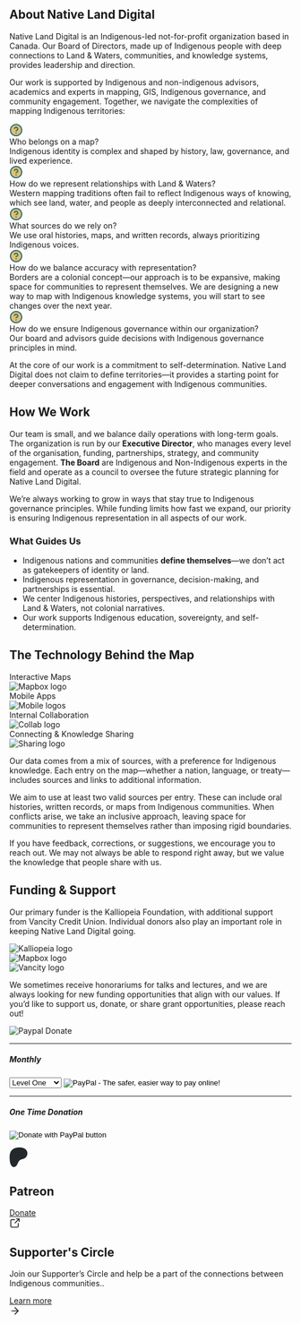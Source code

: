
## About Native Land Digital

<div class="mt-4 nld-text-lg nld-text-teal-500">Native Land Digital is an Indigenous-led not-for-profit organization based in Canada. Our Board of Directors, made up of Indigenous people with deep connections to Land & Waters, communities, and knowledge systems, provides leadership and direction.</div>

Our work is supported by Indigenous and non-indigenous advisors, academics and experts in mapping, GIS, Indigenous governance, and community engagement. Together, we navigate the complexities of mapping Indigenous territories:
<div className="mt-4 nld-font-noto nld-text-md">
  <div className="flex items-center">
    <svg className="min-w-[24px]" width="24" height="24" viewBox="0 0 24 24" fill="none" xmlns="http://www.w3.org/2000/svg">
      <path d="M21 12C21 7.02944 16.9706 3 12 3C7.02944 3 3 7.02944 3 12C3 16.9706 7.02944 21 12 21C16.9706 21 21 16.9706 21 12Z" fill="#DEC170"/>
      <path d="M21 12C21 7.02944 16.9706 3 12 3C7.02944 3 3 7.02944 3 12C3 16.9706 7.02944 21 12 21C16.9706 21 21 16.9706 21 12ZM23 12C23 18.0751 18.0751 23 12 23C5.92487 23 1 18.0751 1 12C1 5.92487 5.92487 1 12 1C18.0751 1 23 5.92487 23 12Z" fill="#29646F"/>
      <path d="M9.89371 6.54728C10.708 6.0688 11.665 5.89356 12.5959 6.05314C13.5268 6.21282 14.3713 6.69686 14.9796 7.41935C15.5878 8.14175 15.9212 9.05615 15.9201 10.0004L15.9074 10.2807C15.7799 11.6553 14.7346 12.5759 13.9748 13.0824C13.5393 13.3727 13.1107 13.5857 12.7951 13.726C12.6358 13.7968 12.5011 13.8503 12.4045 13.8871C12.3562 13.9055 12.3168 13.92 12.2882 13.9301C12.2741 13.9351 12.2628 13.9398 12.2541 13.9428C12.2498 13.9443 12.2462 13.9457 12.2433 13.9467C12.242 13.9471 12.2404 13.9473 12.2394 13.9477L12.2375 13.9486L12.1379 13.976C11.6432 14.087 11.1346 13.8071 10.9709 13.3158C10.7968 12.7926 11.0791 12.2265 11.6017 12.0512H11.6037C11.6063 12.0503 11.6113 12.0488 11.6183 12.0463C11.6336 12.0409 11.6591 12.0317 11.6925 12.019C11.76 11.9933 11.8606 11.953 11.9826 11.8988C12.2294 11.7892 12.5511 11.6279 12.8654 11.4184C13.5548 10.9588 13.9199 10.4694 13.9201 10.0004V9.99845C13.9208 9.5262 13.7545 9.06875 13.4504 8.70744C13.1462 8.3461 12.7235 8.10369 12.258 8.02384C11.7925 7.94406 11.3135 8.03164 10.9064 8.27092C10.4993 8.51017 10.1901 8.88607 10.0334 9.33146L9.9943 9.42619C9.77872 9.88503 9.24648 10.1156 8.75797 9.94377C8.23707 9.76051 7.96352 9.1893 8.14664 8.66838L8.20914 8.50236C8.53842 7.68397 9.13033 6.99593 9.89371 6.54728Z" fill="#29646F"/>
      <path d="M12.0098 16C12.5621 16 13.0098 16.4477 13.0098 17C13.0098 17.5523 12.5621 18 12.0098 18H12C11.4477 18 11 17.5523 11 17C11 16.4477 11.4477 16 12 16H12.0098Z" fill="#29646F"/>
    </svg>
    <div className="ml-3 nld-text-teal-500 font-semibold">Who belongs on a map?</div>
  </div>
  <div>
    <div className="ml-9">Indigenous identity is complex and shaped by history, law, governance, and lived experience.</div>
  </div>
</div> 
<div className="mt-4 nld-font-noto nld-text-md">
  <div className="flex items-center">
    <svg className="min-w-[24px]" width="24" height="24" viewBox="0 0 24 24" fill="none" xmlns="http://www.w3.org/2000/svg">
      <path d="M21 12C21 7.02944 16.9706 3 12 3C7.02944 3 3 7.02944 3 12C3 16.9706 7.02944 21 12 21C16.9706 21 21 16.9706 21 12Z" fill="#DEC170"/>
      <path d="M21 12C21 7.02944 16.9706 3 12 3C7.02944 3 3 7.02944 3 12C3 16.9706 7.02944 21 12 21C16.9706 21 21 16.9706 21 12ZM23 12C23 18.0751 18.0751 23 12 23C5.92487 23 1 18.0751 1 12C1 5.92487 5.92487 1 12 1C18.0751 1 23 5.92487 23 12Z" fill="#29646F"/>
      <path d="M9.89371 6.54728C10.708 6.0688 11.665 5.89356 12.5959 6.05314C13.5268 6.21282 14.3713 6.69686 14.9796 7.41935C15.5878 8.14175 15.9212 9.05615 15.9201 10.0004L15.9074 10.2807C15.7799 11.6553 14.7346 12.5759 13.9748 13.0824C13.5393 13.3727 13.1107 13.5857 12.7951 13.726C12.6358 13.7968 12.5011 13.8503 12.4045 13.8871C12.3562 13.9055 12.3168 13.92 12.2882 13.9301C12.2741 13.9351 12.2628 13.9398 12.2541 13.9428C12.2498 13.9443 12.2462 13.9457 12.2433 13.9467C12.242 13.9471 12.2404 13.9473 12.2394 13.9477L12.2375 13.9486L12.1379 13.976C11.6432 14.087 11.1346 13.8071 10.9709 13.3158C10.7968 12.7926 11.0791 12.2265 11.6017 12.0512H11.6037C11.6063 12.0503 11.6113 12.0488 11.6183 12.0463C11.6336 12.0409 11.6591 12.0317 11.6925 12.019C11.76 11.9933 11.8606 11.953 11.9826 11.8988C12.2294 11.7892 12.5511 11.6279 12.8654 11.4184C13.5548 10.9588 13.9199 10.4694 13.9201 10.0004V9.99845C13.9208 9.5262 13.7545 9.06875 13.4504 8.70744C13.1462 8.3461 12.7235 8.10369 12.258 8.02384C11.7925 7.94406 11.3135 8.03164 10.9064 8.27092C10.4993 8.51017 10.1901 8.88607 10.0334 9.33146L9.9943 9.42619C9.77872 9.88503 9.24648 10.1156 8.75797 9.94377C8.23707 9.76051 7.96352 9.1893 8.14664 8.66838L8.20914 8.50236C8.53842 7.68397 9.13033 6.99593 9.89371 6.54728Z" fill="#29646F"/>
      <path d="M12.0098 16C12.5621 16 13.0098 16.4477 13.0098 17C13.0098 17.5523 12.5621 18 12.0098 18H12C11.4477 18 11 17.5523 11 17C11 16.4477 11.4477 16 12 16H12.0098Z" fill="#29646F"/>
    </svg>
    <div className="ml-3 nld-text-teal-500 font-semibold">How do we represent relationships with Land & Waters?</div>
  </div>
  <div>
    <div className="ml-9">Western mapping traditions often fail to reflect Indigenous ways of knowing, which see land, water, and people as deeply interconnected and relational.</div>
  </div>
</div> 
<div className="mt-4 nld-font-noto nld-text-md">
  <div className="flex items-center">
    <svg className="min-w-[24px]" width="24" height="24" viewBox="0 0 24 24" fill="none" xmlns="http://www.w3.org/2000/svg">
      <path d="M21 12C21 7.02944 16.9706 3 12 3C7.02944 3 3 7.02944 3 12C3 16.9706 7.02944 21 12 21C16.9706 21 21 16.9706 21 12Z" fill="#DEC170"/>
      <path d="M21 12C21 7.02944 16.9706 3 12 3C7.02944 3 3 7.02944 3 12C3 16.9706 7.02944 21 12 21C16.9706 21 21 16.9706 21 12ZM23 12C23 18.0751 18.0751 23 12 23C5.92487 23 1 18.0751 1 12C1 5.92487 5.92487 1 12 1C18.0751 1 23 5.92487 23 12Z" fill="#29646F"/>
      <path d="M9.89371 6.54728C10.708 6.0688 11.665 5.89356 12.5959 6.05314C13.5268 6.21282 14.3713 6.69686 14.9796 7.41935C15.5878 8.14175 15.9212 9.05615 15.9201 10.0004L15.9074 10.2807C15.7799 11.6553 14.7346 12.5759 13.9748 13.0824C13.5393 13.3727 13.1107 13.5857 12.7951 13.726C12.6358 13.7968 12.5011 13.8503 12.4045 13.8871C12.3562 13.9055 12.3168 13.92 12.2882 13.9301C12.2741 13.9351 12.2628 13.9398 12.2541 13.9428C12.2498 13.9443 12.2462 13.9457 12.2433 13.9467C12.242 13.9471 12.2404 13.9473 12.2394 13.9477L12.2375 13.9486L12.1379 13.976C11.6432 14.087 11.1346 13.8071 10.9709 13.3158C10.7968 12.7926 11.0791 12.2265 11.6017 12.0512H11.6037C11.6063 12.0503 11.6113 12.0488 11.6183 12.0463C11.6336 12.0409 11.6591 12.0317 11.6925 12.019C11.76 11.9933 11.8606 11.953 11.9826 11.8988C12.2294 11.7892 12.5511 11.6279 12.8654 11.4184C13.5548 10.9588 13.9199 10.4694 13.9201 10.0004V9.99845C13.9208 9.5262 13.7545 9.06875 13.4504 8.70744C13.1462 8.3461 12.7235 8.10369 12.258 8.02384C11.7925 7.94406 11.3135 8.03164 10.9064 8.27092C10.4993 8.51017 10.1901 8.88607 10.0334 9.33146L9.9943 9.42619C9.77872 9.88503 9.24648 10.1156 8.75797 9.94377C8.23707 9.76051 7.96352 9.1893 8.14664 8.66838L8.20914 8.50236C8.53842 7.68397 9.13033 6.99593 9.89371 6.54728Z" fill="#29646F"/>
      <path d="M12.0098 16C12.5621 16 13.0098 16.4477 13.0098 17C13.0098 17.5523 12.5621 18 12.0098 18H12C11.4477 18 11 17.5523 11 17C11 16.4477 11.4477 16 12 16H12.0098Z" fill="#29646F"/>
    </svg>
    <div className="ml-3 nld-text-teal-500 font-semibold">What sources do we rely on?</div>
  </div>
  <div>
    <div className="ml-9">We use oral histories, maps, and written records, always prioritizing Indigenous voices.</div>
  </div>
</div> 
<div className="mt-4 nld-font-noto nld-text-md">
  <div className="flex items-center">
    <svg className="min-w-[24px]" width="24" height="24" viewBox="0 0 24 24" fill="none" xmlns="http://www.w3.org/2000/svg">
      <path d="M21 12C21 7.02944 16.9706 3 12 3C7.02944 3 3 7.02944 3 12C3 16.9706 7.02944 21 12 21C16.9706 21 21 16.9706 21 12Z" fill="#DEC170"/>
      <path d="M21 12C21 7.02944 16.9706 3 12 3C7.02944 3 3 7.02944 3 12C3 16.9706 7.02944 21 12 21C16.9706 21 21 16.9706 21 12ZM23 12C23 18.0751 18.0751 23 12 23C5.92487 23 1 18.0751 1 12C1 5.92487 5.92487 1 12 1C18.0751 1 23 5.92487 23 12Z" fill="#29646F"/>
      <path d="M9.89371 6.54728C10.708 6.0688 11.665 5.89356 12.5959 6.05314C13.5268 6.21282 14.3713 6.69686 14.9796 7.41935C15.5878 8.14175 15.9212 9.05615 15.9201 10.0004L15.9074 10.2807C15.7799 11.6553 14.7346 12.5759 13.9748 13.0824C13.5393 13.3727 13.1107 13.5857 12.7951 13.726C12.6358 13.7968 12.5011 13.8503 12.4045 13.8871C12.3562 13.9055 12.3168 13.92 12.2882 13.9301C12.2741 13.9351 12.2628 13.9398 12.2541 13.9428C12.2498 13.9443 12.2462 13.9457 12.2433 13.9467C12.242 13.9471 12.2404 13.9473 12.2394 13.9477L12.2375 13.9486L12.1379 13.976C11.6432 14.087 11.1346 13.8071 10.9709 13.3158C10.7968 12.7926 11.0791 12.2265 11.6017 12.0512H11.6037C11.6063 12.0503 11.6113 12.0488 11.6183 12.0463C11.6336 12.0409 11.6591 12.0317 11.6925 12.019C11.76 11.9933 11.8606 11.953 11.9826 11.8988C12.2294 11.7892 12.5511 11.6279 12.8654 11.4184C13.5548 10.9588 13.9199 10.4694 13.9201 10.0004V9.99845C13.9208 9.5262 13.7545 9.06875 13.4504 8.70744C13.1462 8.3461 12.7235 8.10369 12.258 8.02384C11.7925 7.94406 11.3135 8.03164 10.9064 8.27092C10.4993 8.51017 10.1901 8.88607 10.0334 9.33146L9.9943 9.42619C9.77872 9.88503 9.24648 10.1156 8.75797 9.94377C8.23707 9.76051 7.96352 9.1893 8.14664 8.66838L8.20914 8.50236C8.53842 7.68397 9.13033 6.99593 9.89371 6.54728Z" fill="#29646F"/>
      <path d="M12.0098 16C12.5621 16 13.0098 16.4477 13.0098 17C13.0098 17.5523 12.5621 18 12.0098 18H12C11.4477 18 11 17.5523 11 17C11 16.4477 11.4477 16 12 16H12.0098Z" fill="#29646F"/>
    </svg>
    <div className="ml-3 nld-text-teal-500 font-semibold">How do we balance accuracy with representation?</div>
  </div>
  <div>
    <div className="ml-9">Borders are a colonial concept—our approach is to be expansive, making space for communities to represent themselves. We are designing a new way to map with Indigenous knowledge systems, you will start to see changes over the next year. </div>
  </div>
</div> 
<div className="mt-4 nld-font-noto nld-text-md">
  <div className="flex items-center">
    <svg className="min-w-[24px]" width="24" height="24" viewBox="0 0 24 24" fill="none" xmlns="http://www.w3.org/2000/svg">
      <path d="M21 12C21 7.02944 16.9706 3 12 3C7.02944 3 3 7.02944 3 12C3 16.9706 7.02944 21 12 21C16.9706 21 21 16.9706 21 12Z" fill="#DEC170"/>
      <path d="M21 12C21 7.02944 16.9706 3 12 3C7.02944 3 3 7.02944 3 12C3 16.9706 7.02944 21 12 21C16.9706 21 21 16.9706 21 12ZM23 12C23 18.0751 18.0751 23 12 23C5.92487 23 1 18.0751 1 12C1 5.92487 5.92487 1 12 1C18.0751 1 23 5.92487 23 12Z" fill="#29646F"/>
      <path d="M9.89371 6.54728C10.708 6.0688 11.665 5.89356 12.5959 6.05314C13.5268 6.21282 14.3713 6.69686 14.9796 7.41935C15.5878 8.14175 15.9212 9.05615 15.9201 10.0004L15.9074 10.2807C15.7799 11.6553 14.7346 12.5759 13.9748 13.0824C13.5393 13.3727 13.1107 13.5857 12.7951 13.726C12.6358 13.7968 12.5011 13.8503 12.4045 13.8871C12.3562 13.9055 12.3168 13.92 12.2882 13.9301C12.2741 13.9351 12.2628 13.9398 12.2541 13.9428C12.2498 13.9443 12.2462 13.9457 12.2433 13.9467C12.242 13.9471 12.2404 13.9473 12.2394 13.9477L12.2375 13.9486L12.1379 13.976C11.6432 14.087 11.1346 13.8071 10.9709 13.3158C10.7968 12.7926 11.0791 12.2265 11.6017 12.0512H11.6037C11.6063 12.0503 11.6113 12.0488 11.6183 12.0463C11.6336 12.0409 11.6591 12.0317 11.6925 12.019C11.76 11.9933 11.8606 11.953 11.9826 11.8988C12.2294 11.7892 12.5511 11.6279 12.8654 11.4184C13.5548 10.9588 13.9199 10.4694 13.9201 10.0004V9.99845C13.9208 9.5262 13.7545 9.06875 13.4504 8.70744C13.1462 8.3461 12.7235 8.10369 12.258 8.02384C11.7925 7.94406 11.3135 8.03164 10.9064 8.27092C10.4993 8.51017 10.1901 8.88607 10.0334 9.33146L9.9943 9.42619C9.77872 9.88503 9.24648 10.1156 8.75797 9.94377C8.23707 9.76051 7.96352 9.1893 8.14664 8.66838L8.20914 8.50236C8.53842 7.68397 9.13033 6.99593 9.89371 6.54728Z" fill="#29646F"/>
      <path d="M12.0098 16C12.5621 16 13.0098 16.4477 13.0098 17C13.0098 17.5523 12.5621 18 12.0098 18H12C11.4477 18 11 17.5523 11 17C11 16.4477 11.4477 16 12 16H12.0098Z" fill="#29646F"/>
    </svg>
    <div className="ml-3 nld-text-teal-500 font-semibold">How do we ensure Indigenous governance within our organization?</div>
  </div>
  <div>
    <div className="ml-9">Our board and advisors guide decisions with Indigenous governance principles in mind.</div>
  </div>
</div> 

At the core of our work is a commitment to self-determination. Native Land Digital does not claim to define territories—it provides a starting point for deeper conversations and engagement with Indigenous communities.

## How We Work

Our team is small, and we balance daily operations with long-term goals. The organization is run by our **Executive Director**, who manages every level of the organisation, funding, partnerships, strategy, and community engagement. **The Board** are Indigenous and Non-Indigenous experts in the field and operate as a council to oversee the future strategic planning for Native Land Digital. 

We’re always working to grow in ways that stay true to Indigenous governance principles. While funding limits how fast we expand, our priority is ensuring Indigenous representation in all aspects of our work.

### What Guides Us

- Indigenous nations and communities **define themselves**—we don’t act as gatekeepers of identity or land.
- Indigenous representation in governance, decision-making, and partnerships is essential.
- We center Indigenous histories, perspectives, and relationships with Land & Waters, not colonial narratives.
- Our work supports Indigenous education, sovereignty, and self-determination.

## The Technology Behind the Map

<div className="grid grid-cols-1 md:grid-cols-2 gap-4 mt-4">
  <div className="rounded-xl nld-bg-grey-50 border nld-border-teal-100 p-4 text-center flex items-center">
    <div className="w-3/4 m-auto">
      <div className="nld-text-grey-500 font-semibold">Interactive Maps</div>
      <img className="w-full" src="https://d75cfcm8x0ifj.cloudfront.net/mapbox-brand.png" alt="Mapbox logo" />
    </div>
  </div>
  <div className="rounded-xl nld-bg-grey-50 border nld-border-teal-100 p-4 text-center flex items-center">
    <div className="w-3/4 m-auto">
      <div className="nld-text-grey-500 font-semibold">Mobile Apps</div>
      <img className="w-full" src="https://d75cfcm8x0ifj.cloudfront.net/mobile-logos.png" alt="Mobile logos" />
    </div>
  </div>
  <div className="rounded-xl nld-bg-grey-50 border nld-border-teal-100 p-4 text-center flex items-center">
    <div className="w-3/4 m-auto">
      <div className="nld-text-grey-500 font-semibold">Internal Collaboration</div>
      <img className="w-full" src="https://d75cfcm8x0ifj.cloudfront.net/collab-logos.png" alt="Collab logo" />
    </div>
  </div>
  <div className="rounded-xl nld-bg-grey-50 border nld-border-teal-100 p-4 text-center flex items-center">
    <div className="w-3/4 m-auto">
      <div className="nld-text-grey-500 font-semibold">Connecting & Knowledge Sharing</div>
      <img className="w-full" src="https://d75cfcm8x0ifj.cloudfront.net/sharing-logos.png" alt="Sharing logo" />
    </div>
  </div>
</div>

Our data comes from a mix of sources, with a preference for Indigenous knowledge. Each entry on the map—whether a nation, language, or treaty—includes sources and links to additional information.

We aim to use at least two valid sources per entry. These can include oral histories, written records, or maps from Indigenous communities. When conflicts arise, we take an inclusive approach, leaving space for communities to represent themselves rather than imposing rigid boundaries.

If you have feedback, corrections, or suggestions, we encourage you to reach out. We may not always be able to respond right away, but we value the knowledge that people share with us.

## Funding & Support

Our primary funder is the Kalliopeia Foundation, with additional support from Vancity Credit Union. Individual donors also play an important role in keeping Native Land Digital going.

<div className="grid grid-cols-3 gap-4 mt-8">
  <div className="m-auto"><img className="w-40" src="https://d75cfcm8x0ifj.cloudfront.net/kalliopeia-logo.webp" alt="Kalliopeia logo" /></div>
  <div className="m-auto"><img className="w-40" src="https://d75cfcm8x0ifj.cloudfront.net/mapbox-logo.webp" alt="Mapbox logo" /></div>
  <div className="m-auto"><img className="w-40" src="https://d75cfcm8x0ifj.cloudfront.net/vancity-logo.webp" alt="Vancity logo" /></div>
</div>

We sometimes receive honorariums for talks and lectures, and we are always looking for new funding opportunities that align with our values. If you’d like to support us, donate, or share grant opportunities, please reach out!

<div className="grid grid-cols-1 md:grid-cols-2 gap-8 m-auto mt-8">
  <div className="nld-bg-teal-500 rounded-xl">
    <div className="w-full m-4">
      <img style={{ margin : '0 auto'}} src="https://d75cfcm8x0ifj.cloudfront.net/paypal-donate.png" alt="Paypal Donate" />
    </div>
    <hr className="border-whit w-5/6 m-auto my-4" />
    <div>
      <form className="text-center" action="https://www.paypal.com/cgi-bin/webscr" method="post" target="_top">
          <input name="cmd" type="hidden" value="_s-xclick" />
          <input name="hosted_button_id" type="hidden" value="Y88A8B6GCV6S2" />
          <input name="on0" type="hidden" value="Supporter Levels" />
          <h5 className="nld-text-lg font-semibold text-white">Monthly</h5>
          <select className="my-2.5 text-sm capitalize h-12 border border-gray-300 text-gray-600 text-base rounded-lg block w-5/6 m-auto py-2.5 px-4 focus:outline-none" name="os0">
            <option value="Level One">Level One</option>
            <option value="Level Two">Level Two</option>
            <option value="Level Three">Level Three</option>
          </select>
          <input name="currency_code" type="hidden" value="USD" />
          <input className="mt-4" alt="PayPal - The safer, easier way to pay online!" name="submit" src="https://www.paypalobjects.com/en_US/i/btn/btn_subscribeCC_LG.gif" type="image" />
          <img src="https://www.paypalobjects.com/en_US/i/scr/pixel.gif" alt="" />
      </form>
    </div>
    <hr className="border-whit w-5/6 m-auto my-4" />
    <div>
      <form className="text-center" action="https://www.paypal.com/donate?hosted_button_id=NPGUNMQBBRNFJ" method="post" target="_top">
        <h5 className="nld-text-lg font-semibold text-white">One Time Donation</h5>
        <input name="hosted_button_id" type="hidden" value="Y4VQ7Q5LH9SS2" />
        <input className="mt-4" title="PayPal - The safer, easier way to pay online!" alt="Donate with PayPal button" name="submit" src="https://www.paypalobjects.com/en_US/i/btn/btn_donateCC_LG.gif" type="image" />
        <img src="https://www.paypal.com/en_CA/i/scr/pixel.gif" alt="" />
      </form>
    </div>
  </div>
  <div>
    <div className="nld-bg-green-500 rounded-lg p-8">
      <div className="flex items-center">
        <svg width="33" height="36" viewBox="0 0 33 36" fill="none" xmlns="http://www.w3.org/2000/svg">
          <path d="M32.1623 10.503C32.1623 6.01731 28.6923 2.36429 24.6352 1.04813C19.5905 -0.590355 12.9443 -0.348611 8.11314 1.93452C2.26768 4.70115 0.452653 10.7716 0.372578 16.8421C0.319195 21.8112 0.799645 34.946 8.16652 35.0266C13.6383 35.1071 14.439 28.016 16.9747 24.6047C18.7631 22.1873 21.0852 21.4889 23.9412 20.7905C28.8525 19.5818 32.1889 15.6871 32.1623 10.5299V10.503Z" fill="#23282B"/>
        </svg>
        <h2 className="uppercase nld-font-h3 text-black ml-4 mb-2.5">Patreon</h2>
      </div>
      <div className="mt-4">
        <a className="rounded-full border border-black px-4 py-2.5 items-center inline-flex" href="https://www.patreon.com/nativeland">
          <div className="text-black">Donate</div>
          <svg className="ml-2.5 inline" width="20" height="20" viewBox="0 0 20 20" fill="none" xmlns="http://www.w3.org/2000/svg">
            <path d="M9.16699 3.33301C9.62708 3.33318 10 3.70686 10 4.16699C9.99982 4.62697 9.62697 4.99982 9.16699 5H4.16699C3.94598 5 3.73343 5.08786 3.57715 5.24414C3.42105 5.40033 3.33309 5.61219 3.33301 5.83301V15.833C3.33301 16.054 3.42087 16.2666 3.57715 16.4229C3.73343 16.5791 3.94598 16.667 4.16699 16.667H14.167C14.3878 16.6669 14.5997 16.579 14.7559 16.4229C14.9121 16.2666 15 16.054 15 15.833V10.833C15.0002 10.373 15.373 10.0002 15.833 10C16.2931 10 16.6668 10.3729 16.667 10.833V15.833C16.667 16.4959 16.4032 17.1318 15.9346 17.6006C15.4658 18.0693 14.8299 18.3329 14.167 18.333H4.16699C3.50395 18.333 2.86825 18.0694 2.39941 17.6006C1.93057 17.1317 1.66699 16.496 1.66699 15.833V5.83301C1.66708 5.17008 1.93065 4.53419 2.39941 4.06543C2.86822 3.59679 3.5041 3.33301 4.16699 3.33301H9.16699ZM17.5 1.66699C17.5419 1.66699 17.5828 1.67176 17.623 1.67773C17.637 1.67982 17.6512 1.6808 17.665 1.68359C17.6796 1.68652 17.6937 1.69066 17.708 1.69434C17.7184 1.69701 17.729 1.69907 17.7393 1.70215C17.7525 1.70612 17.7653 1.71121 17.7783 1.71582C17.8917 1.75596 17.9982 1.82044 18.0889 1.91113C18.1188 1.94103 18.1455 1.97286 18.1699 2.00586C18.1782 2.01712 18.1866 2.02835 18.1943 2.04004C18.2322 2.09711 18.2618 2.15785 18.2842 2.2207C18.2888 2.23367 18.2939 2.24651 18.2979 2.25977C18.3093 2.29789 18.3164 2.33686 18.3223 2.37598C18.3283 2.41653 18.333 2.45776 18.333 2.5V7.5C18.333 7.96024 17.9602 8.33301 17.5 8.33301C17.0398 8.33301 16.667 7.96024 16.667 7.5V4.51074L10.5889 10.5889C10.2634 10.9143 9.73656 10.9143 9.41113 10.5889C9.08572 10.2634 9.08573 9.73657 9.41113 9.41113L15.4893 3.33301H12.5C12.0398 3.33301 11.667 2.96024 11.667 2.5C11.667 2.03976 12.0398 1.66699 12.5 1.66699H17.5Z" fill="#23282B"/>
          </svg>
        </a>
      </div>
    </div>
    <div className="nld-bg-yellow-500 rounded-lg p-8 mt-4">
      <h2 className="nld-font-h3 text-black">Supporter's Circle</h2>
      <p className="mt-4 text-black nld-font-lg">Join our Supporter’s Circle and help be a part of the connections between Indigenous communities..</p>
      <div className="mt-4">
        <a className="rounded-full border border-black px-4 py-2.5 items-center inline-flex" href="/support/supporters-circle">
          <div className="text-black">Learn more</div>
          <svg className="ml-2.5 inline" width="20" height="20" viewBox="0 0 20 20" fill="none" xmlns="http://www.w3.org/2000/svg">
            <path d="M9.41073 3.57757C9.73616 3.25214 10.2637 3.25214 10.5891 3.57757L16.4224 9.41091C16.4623 9.45075 16.4979 9.49471 16.5291 9.54193C16.5497 9.57317 16.5676 9.60561 16.5836 9.63877C16.6017 9.67643 16.6176 9.71541 16.63 9.75596C16.6351 9.77287 16.6389 9.79009 16.643 9.80723C16.6577 9.86919 16.6666 9.93364 16.6666 10.0001C16.6666 10.0693 16.6564 10.136 16.6405 10.2003C16.6371 10.2144 16.6342 10.2287 16.63 10.2426C16.6175 10.2834 16.6018 10.3227 16.5836 10.3606C16.5669 10.3953 16.5476 10.4289 16.5258 10.4615C16.5153 10.4772 16.5039 10.4922 16.4924 10.5071C16.4707 10.5353 16.4483 10.5635 16.4224 10.5893L10.5891 16.4226C10.2637 16.748 9.73614 16.748 9.41073 16.4226C9.08531 16.0972 9.08535 15.5697 9.41073 15.2442L13.8215 10.8334H4.16659C3.70637 10.8334 3.33329 10.4603 3.33325 10.0001C3.33325 9.53986 3.70635 9.16677 4.16659 9.16677H13.8215L9.41073 4.75596C9.08531 4.43054 9.08535 3.90302 9.41073 3.57757Z" fill="#23282B"/>
          </svg>
        </a>
      </div>
    </div>
  </div>
</div>
